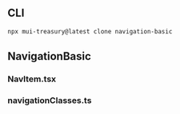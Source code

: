 
<Meta title="Navigation/Component" />

## CLI

```sh
npx mui-treasury@latest clone navigation-basic
```

## NavigationBasic

<Source code={raw} language="tsx" />

### NavItem.tsx

<Source code={raw2} language="tsx" />

### navigationClasses.ts

<Source code={raw3} language="tsx" />
